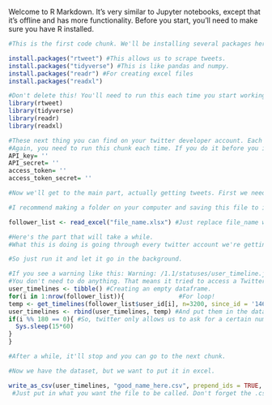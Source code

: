 Welcome to R Markdown. It's very similar to Jupyter notebooks, except that it's offline and has more functionality. Before you start, you'll need to make sure you have R installed. 

```{r}
#This is the first code chunk. We'll be installing several packages here. You only need to do this once. Afterwards, feel free to delete this. 

install.packages("rtweet") #This allows us to scrape tweets. 
install.packages("tidyverse") #This is like pandas and numpy. 
install.packages("readr") #For creating excel files
install.packages("readxl")

```

```{r}
#Don't delete this! You'll need to run this each time you start working. 
library(rtweet)
library(tidyverse)
library(readr)
library(readxl)
```

```{r}
#These next thing you can find on your twitter developer account. Each of us should have different ones. Make sure to put yours in quotes ' '
#Again, you need to run this chunk each time. If you do it before you insert your keys, you'll get an error. 
API_key= ''
API_secret= ''
access_token= ''
access_token_secret= ''
```

```{r, warning=FALSE}
#Now we'll get to the main part, actually getting tweets. First we need our dataset. 

#I recommend making a folder on your computer and saving this file to it. Also put all the Excel files in there. That'll make things easier. 

follower_list <- read_excel("file_name.xlsx") #Just replace file_name with the file. You need the .xlsx, or it won't work.

```

```{r}
#Here's the part that will take a while. 
#What this is doing is going through every twitter account we're getting information from and grabbing every tweet from early January until May 22nd. It's a lot. The main limit is from Twitter, which basically artificially imposes download limits to prevent people from downloading literally their entire archive. So we can get (I think) about 10,000 tweets every 15 minutes. It adds up really quickly, though- this final dataset will be big. 

#So just run it and let it go in the background. 

#If you see a warning like this: Warning: /1.1/statuses/user_timeline.json - Not authorized.
#You don't need to do anything. That means it tried to access a Twitter account that was set to private and couldn't. About 1/4-1/3 are like that. 
user_timelines <- tibble() #Creating an empty dataframe.
for(i in 1:nrow(follower_list)){               #For loop!
temp <- get_timelines(follower_list$user_id[i], n=3200, since_id = '1469227360893427716', retryonratelimit =TRUE, include_rts=FALSE) #Get tweets from each user
user_timelines <- rbind(user_timelines, temp) #And put them in the dataframe
if(i %% 180 == 0){ #So, twitter only allows us to ask for a certain number of tweets every 15 minutes. This is just pausing for 15 minutes after going through 180 accounts, so we don't go over. 
  Sys.sleep(15*60)
}
}

#After a while, it'll stop and you can go to the next chunk.  
```

```{r}
#Now we have the dataset, but we want to put it in excel. 

write_as_csv(user_timelines, "good_name_here.csv", prepend_ids = TRUE, na = "", fileEncoding = "UTF-8")
 #Just put in what you want the file to be called. Don't forget the .csv at the end! It won't work without it. It should just stick the new file into same folder as this R Studio document.
```


